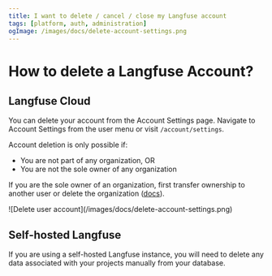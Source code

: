 ```yaml
---
title: I want to delete / cancel / close my Langfuse account
tags: [platform, auth, administration]
ogImage: /images/docs/delete-account-settings.png
---
```


# How to delete a Langfuse Account?

## Langfuse Cloud

You can delete your account from the Account Settings page. Navigate to Account Settings from the user menu or visit `/account/settings`.

Account deletion is only possible if:
- You are not part of any organization, OR
- You are not the sole owner of any organization

If you are the sole owner of an organization, first transfer ownership to another user or delete the organization ([docs](/docs/administration/data-deletion#deleting-an-organization)).

<Frame className="my-10" fullWidth>
  ![Delete user account](/images/docs/delete-account-settings.png)
</Frame>

## Self-hosted Langfuse

If you are using a self-hosted Langfuse instance, you will need to delete any data associated with your projects manually from your database.
